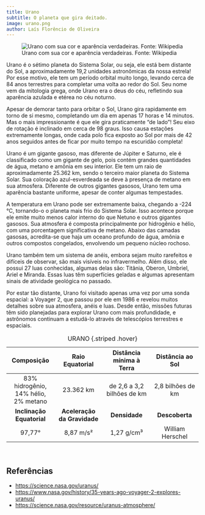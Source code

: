 ```yaml
---
title: Urano
subtitle: O planeta que gira deitado.
image: urano.png
author: Laís Florêncio de Oliveira
---
```


![Urano com sua cor e aparência verdadeiras. Fonte: Wikipedia](urano.png)

Urano é o sétimo planeta do Sistema Solar, ou seja, ele está bem distante do Sol, a aproximadamente 19,2 unidades astronômicas da nossa estrela! Por esse motivo, ele tem um período orbital muito longo, levando cerca de 84 anos terrestres para completar uma volta ao redor do Sol. Seu nome vem da mitologia grega, onde Urano era o deus do céu, refletindo sua aparência azulada e etérea no céu noturno.

Apesar de demorar tanto para orbitar o Sol, Urano gira rapidamente em torno de si mesmo, completando um dia em apenas 17 horas e 14 minutos. Mas o mais impressionante é que ele gira praticamente "de lado"! Seu eixo de rotação é inclinado em cerca de 98 graus. Isso causa estações extremamente longas, onde cada polo fica exposto ao Sol por mais de 42 anos seguidos antes de ficar por muito tempo na escuridão completa!

Urano é um gigante gasoso, mas diferente de Júpiter e Saturno, ele é classificado como um gigante de gelo, pois contém grandes quantidades de água, metano e amônia em seu interior. Ele tem um raio de aproximadamente 25.362 km, sendo o terceiro maior planeta do Sistema Solar. Sua coloração azul-esverdeada se deve à presença de metano em sua atmosfera. Diferente de outros gigantes gasosos, Urano tem uma aparência bastante uniforme, apesar de conter algumas tempestades.

A temperatura em Urano pode ser extremamente baixa, chegando a -224 °C, tornando-o o planeta mais frio do Sistema Solar. Isso acontece porque ele emite muito menos calor interno do que Netuno e outros gigantes gasosos. Sua atmosfera é composta principalmente por hidrogênio e hélio, com uma porcentagem significativa de metano. Abaixo das camadas gasosas, acredita-se que haja um oceano profundo de água, amônia e outros compostos congelados, envolvendo um pequeno núcleo rochoso.

Urano também tem um sistema de anéis, embora sejam muito rarefeitos e difíceis de observar, são mais visíveis no infravermelho. Além disso, ele possui 27 luas conhecidas, algumas delas são: Titânia, Oberon, Umbriel, Ariel e Miranda. Essas luas têm superfícies geladas e algumas apresentam sinais de atividade geológica no passado.

Por estar tão distante, Urano foi visitado apenas uma vez por uma sonda espacial: a Voyager 2, que passou por ele em 1986 e revelou muitos detalhes sobre sua atmosfera, anéis e luas. Desde então, missões futuras têm sido planejadas para explorar Urano com mais profundidade, e astrônomos continuam a estudá-lo através de telescópios terrestres e espaciais.



| **Composição**               | **Raio Equatorial**  | **Distância mínima à Terra** | **Distância ao Sol**  |
|:--------:|:--------:|:--------:|:--------:|
| 83% hidrogênio, 14% hélio, 2% metano | 23.362 km | de 2,6 a 3,2 bilhões de km | 2,8 bilhões de km |
| **Inclinação Equatorial**    | **Aceleração da Gravidade** | **Densidade** | **Descoberta** |
| 97,77° | 8,87 m/s² | 1,27 g/cm³ | William Herschel |
: URANO {.striped .hover}


<br>

## Referências

- <https://science.nasa.gov/uranus/>
- <https://www.nasa.gov/history/35-years-ago-voyager-2-explores-uranus/>
- <https://science.nasa.gov/resource/uranus-atmosphere/>

